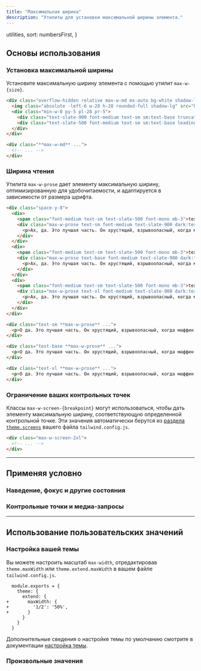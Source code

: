 ```yaml
---
title: "Максимальная ширина"
description: "Утилиты для установки максимальной ширины элемента."
---
```



  utilities,
  sort: numbersFirst,
}

## Основы использования

### Установка максимальной ширины

Установите максимальную ширину элемента с помощью утилит `max-w-{size}`.

```html {{ example: { resizable: true } }}
<div class="overflow-hidden relative max-w-md mx-auto bg-white shadow-lg ring-1 ring-black/5 rounded-xl flex items-center gap-6 dark:bg-slate-800 dark:highlight-white/5">
  <img class="absolute -left-6 w-28 h-28 rounded-full shadow-lg" src="https://images.unsplash.com/photo-1501196354995-cbb51c65aaea?ixlib=rb-1.2.1&ixid=MnwxMjA3fDB8MHxwaG90by1wYWdlfHx8fGVufDB8fHx8&auto=format&fit=facearea&facepad=4&w=256&h=256&q=80" />
  <div class="min-w-0 py-5 pl-28 pr-5">
    <div class="text-slate-900 font-medium text-sm sm:text-base truncate dark:text-slate-200">Andrew Alfred</div>
    <div class="text-slate-500 font-medium text-sm sm:text-base leading-tight truncate dark:text-slate-400">Assistant to the Traveling Secretary</div>
  </div>
</div>
```

```html
<div class="**max-w-md** ...">
  <!-- ... -->
</div>
```

### Ширина чтения

Утилита `max-w-prose` дает элементу максимальную ширину, оптимизированную для удобочитаемости, и адаптируется в зависимости от размера шрифта.

```html {{ example: true }}
<div class="space-y-8">
  <div>
    <span class="font-medium text-sm text-slate-500 font-mono mb-3">text-sm</span>
    <div class="max-w-prose text-sm font-medium text-slate-900 dark:text-slate-200">
      <p>Ах, да. Это лучшая часть. Он хрустящий, взрывоопасный, когда маффин вырывается из формы и как бы делает свое дело. Я вам скажу. Вот это идея на миллион долларов. Просто продайте топы.</p>
    </div>
  </div>
  <div>
    <span class="font-medium text-sm text-slate-500 font-mono mb-3">text-base</span>
    <div class="max-w-prose text-base font-medium text-slate-900 dark:text-slate-200">
      <p>Ах, да. Это лучшая часть. Он хрустящий, взрывоопасный, когда маффин вырывается из формы и как бы делает свое дело. Я вам скажу. Вот это идея на миллион долларов. Просто продайте топы.</p>
    </div>
  </div>
  <div>
    <span class="font-medium text-sm text-slate-500 font-mono mb-3">text-xl</span>
    <div class="max-w-prose text-xl font-medium text-slate-900 dark:text-slate-200">
      <p>Ах, да. Это лучшая часть. Он хрустящий, взрывоопасный, когда маффин вырывается из формы и как бы делает свое дело. Я вам скажу. Вот это идея на миллион долларов. Просто продайте топы.</p>
    </div>
  </div>
</div>
```

```html
<div class="text-sm **max-w-prose** ...">
  <p>О да. Это лучшая часть. Он хрустящий, взрывоопасный, когда маффин вырывается из формы и как бы делает свое дело. Я вам скажу. Вот это идея на миллион долларов. Просто продайте вершины.</p>
</div>

<div class="text-base **max-w-prose** ...">
  <p>О да. Это лучшая часть. Он хрустящий, взрывоопасный, когда маффин вырывается из формы и как бы делает свое дело. Я вам скажу. Вот это идея на миллион долларов. Просто продайте вершины.</p>
</div>

<div class="text-xl **max-w-prose** ...">
  <p>О да. Это лучшая часть. Он хрустящий, взрывоопасный, когда маффин вырывается из формы и как бы делает свое дело. Я вам скажу. Вот это идея на миллион долларов. Просто продайте вершины.</p>
</div>
```

### Ограничение ваших контрольных точек

Классы `max-w-screen-{breakpoint}` могут использоваться, чтобы дать элементу максимальную ширину, соответствующую определенной контрольной точке. Эти значения автоматически берутся из [раздела `theme.screens`](/docs/theme#screens) вашего файла `tailwind.config.js`.

```html
<div class="max-w-screen-2xl">
  <!-- ... -->
</div>
```

---

## <Heading ignore>Применяя условно</Heading>

### <Heading ignore>Наведение, фокус и другие состояния</Heading>

<HoverFocusAndOtherStates defaultClass="max-w-sm" featuredClass="max-w-lg" />

### <Heading ignore>Контрольные точки и медиа-запросы</Heading>

<BreakpointsAndMediaQueries defaultClass="max-w-sm" featuredClass="max-w-lg" />

---

## Использование пользовательских значений

### Настройка вашей темы

Вы можете настроить масштаб `max-width`, отредактировав `theme.maxWidth` или `theme.extend.maxWidth` в вашем файле `tailwind.config.js`.

```diff-js {{ filename: 'tailwind.config.js' }}
  module.exports = {
    theme: {
      extend: {
+       maxWidth: {
+         '1/2': '50%',
+       }
      }
    }
  }
```

Дополнительные сведения о настройке темы по умолчанию смотрите в документации [настройка темы](/docs/theme#customizing-the-default-theme).

### Произвольные значения

<ArbitraryValues property="max-width" featuredClass="max-w-[50%]" />
